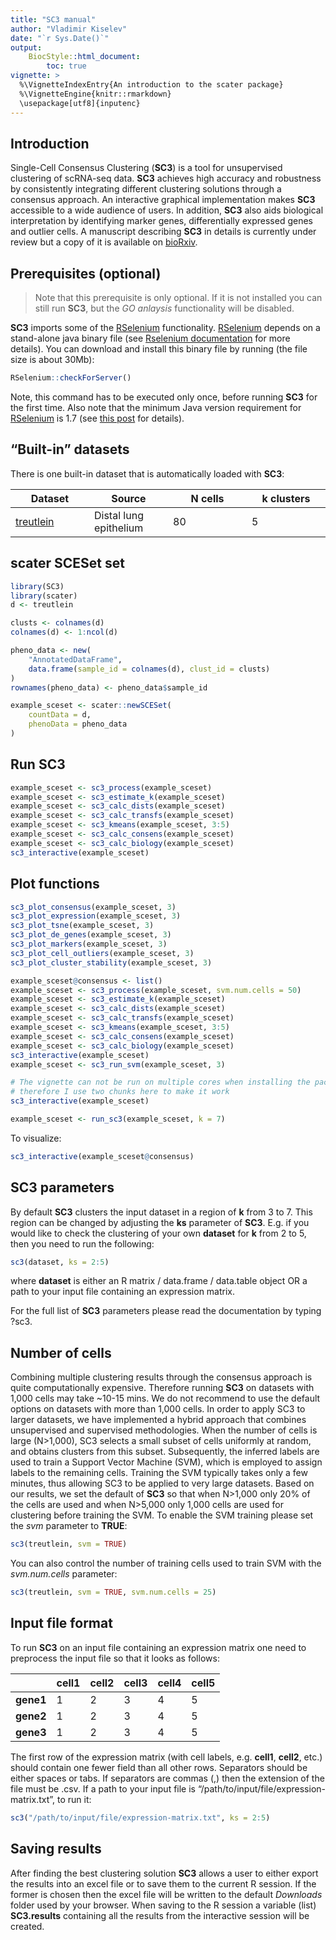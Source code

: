 ```yaml
---
title: "SC3 manual"
author: "Vladimir Kiselev"
date: "`r Sys.Date()`"
output:
    BiocStyle::html_document:
        toc: true
vignette: >
  %\VignetteIndexEntry{An introduction to the scater package}
  %\VignetteEngine{knitr::rmarkdown}
  \usepackage[utf8]{inputenc}
---
```


## Introduction

Single-Cell Consensus Clustering (__SC3__) is a tool for unsupervised clustering of scRNA-seq data. __SC3__ achieves high accuracy and robustness by consistently integrating different clustering solutions through a consensus approach. An interactive graphical implementation makes __SC3__ accessible to a wide audience of users. In addition, __SC3__ also aids biological interpretation by identifying marker genes, differentially expressed genes and outlier cells. A manuscript describing __SC3__ in details is currently under review but a copy of it is available on [bioRxiv](http://biorxiv.org/content/early/2016/01/13/036558).

## Prerequisites (optional)

> Note that this prerequisite is only optional. If it is not installed you can still run __SC3__, but the _GO anlaysis_ functionality will be disabled.

__SC3__ imports some of the [RSelenium](https://cran.r-project.org/web/packages/RSelenium/) functionality. [RSelenium](https://cran.r-project.org/web/packages/RSelenium/) depends on a stand-alone java binary file (see [Rselenium documentation](https://cran.r-project.org/web/packages/RSelenium/vignettes/RSelenium-basics.html) for more details). You can download and install this binary file by running (the file size is about 30Mb):

```r
RSelenium::checkForServer()
```

Note, this command has to be executed only once, before running __SC3__ for the first time. Also note that the minimum Java version requirement for [RSelenium](https://cran.r-project.org/web/packages/RSelenium/) is 1.7 (see [this post](https://github.com/ropensci/RSelenium/issues/54) for details).

## "Built-in" datasets

There is one built-in dataset that is automatically loaded with __SC3__:

| Dataset | Source | __N__ cells | __k__ clusters |
--- | --- | --- | --- |
| [treutlein](http://www.nature.com/nature/journal/v509/n7500/full/nature13173.html) | Distal lung epithelium | 80 | 5 |

## scater SCESet set

```r
library(SC3)
library(scater)
d <- treutlein

clusts <- colnames(d)
colnames(d) <- 1:ncol(d)

pheno_data <- new(
    "AnnotatedDataFrame", 
    data.frame(sample_id = colnames(d), clust_id = clusts)
)
rownames(pheno_data) <- pheno_data$sample_id

example_sceset <- scater::newSCESet(
    countData = d,
    phenoData = pheno_data
)
```

## Run SC3

```r
example_sceset <- sc3_process(example_sceset)
example_sceset <- sc3_estimate_k(example_sceset)
example_sceset <- sc3_calc_dists(example_sceset)
example_sceset <- sc3_calc_transfs(example_sceset)
example_sceset <- sc3_kmeans(example_sceset, 3:5)
example_sceset <- sc3_calc_consens(example_sceset)
example_sceset <- sc3_calc_biology(example_sceset)
sc3_interactive(example_sceset)
```

## Plot functions

```r
sc3_plot_consensus(example_sceset, 3)
sc3_plot_expression(example_sceset, 3)
sc3_plot_tsne(example_sceset, 3)
sc3_plot_de_genes(example_sceset, 3)
sc3_plot_markers(example_sceset, 3)
sc3_plot_cell_outliers(example_sceset, 3)
sc3_plot_cluster_stability(example_sceset, 3)
```

```r
example_sceset@consensus <- list()
example_sceset <- sc3_process(example_sceset, svm.num.cells = 50)
example_sceset <- sc3_estimate_k(example_sceset)
example_sceset <- sc3_calc_dists(example_sceset)
example_sceset <- sc3_calc_transfs(example_sceset)
example_sceset <- sc3_kmeans(example_sceset, 3:5)
example_sceset <- sc3_calc_consens(example_sceset)
example_sceset <- sc3_calc_biology(example_sceset)
sc3_interactive(example_sceset)
example_sceset <- sc3_run_svm(example_sceset, 3)
```


```r
# The vignette can not be run on multiple cores when installing the package,
# therefore I use two chunks here to make it work
sc3_interactive(example_sceset)
```

```r
example_sceset <- run_sc3(example_sceset, k = 7)
```

To visualize:
```r
sc3_interactive(example_sceset@consensus)
```

## __SC3__ parameters

By default __SC3__ clusters the input dataset in a region of __k__ from 3 to 7. This region can be changed by adjusting the __ks__ parameter of __SC3__. E.g. if you would like to check the clustering of your own __dataset__ for __k__ from 2 to 5, then you need to run the following:
```r
sc3(dataset, ks = 2:5)
```

where __dataset__ is either an R matrix / data.frame / data.table object OR a path to your input file containing an expression matrix.

For the full list of __SC3__ parameters please read the documentation by typing ?sc3.

## Number of cells

Combining multiple clustering results through the consensus approach is quite computationally expensive. Therefore running __SC3__ on datasets with 1,000 cells may take ~10-15 mins. We do not recommend to use the default options on datasets with more than 1,000 cells. In order to  apply  SC3 to larger datasets, we have implemented a hybrid approach that combines unsupervised and supervised methodologies. When the number of cells is large (N>1,000), SC3 selects a small subset of cells uniformly at random, and obtains clusters from this subset. Subsequently, the inferred labels are used to train a Support Vector Machine (SVM), which is employed to assign labels to the remaining cells. Training the SVM typically takes only a few minutes, thus allowing SC3 to be applied to very large datasets. Based on our results, we set the default of __SC3__ so that when N>1,000 only 20% of the cells are used and when N>5,000 only 1,000 cells are used for clustering before training the SVM. To enable the SVM training please set the _svm_ parameter to __TRUE__:

```r
sc3(treutlein, svm = TRUE)
```

You can also control the number of training cells used to train SVM with the _svm.num.cells_ parameter:

```r
sc3(treutlein, svm = TRUE, svm.num.cells = 25)
```

## Input file format

To run __SC3__ on an input file containing an expression matrix one need to preprocess the input file so that it looks as follows:


|  | cell1 | cell2 | cell3 | cell4 | cell5
--- | --- | --- | --- | --- | ---
| __gene1__ | 1 | 2 | 3 | 4 | 5
| __gene2__ | 1 | 2 | 3 | 4 | 5
| __gene3__ | 1 | 2 | 3 | 4 | 5


The first row of the expression matrix (with cell labels, e.g. __cell1__, __cell2__, etc.) should contain one fewer field than all other rows. Separators should be either spaces or tabs. If separators are commas (,) then the extension of the file must be .csv. If a path to your input file is "/path/to/input/file/expression-matrix.txt", to run it:
```r
sc3("/path/to/input/file/expression-matrix.txt", ks = 2:5)
```

## Saving results

After finding the best clustering solution __SC3__ allows a user to either export the results into an excel file or to save them to the current R session. If the former is chosen then the excel file will be written to the default _Downloads_ folder used by your browser. When saving to the R session a variable (list) __SC3.results__ containing all the results from the interactive session will be created.
